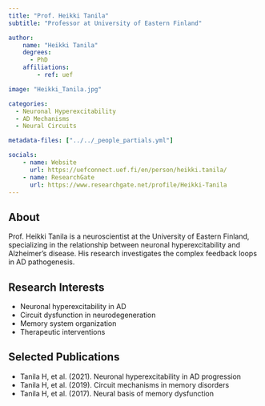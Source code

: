```yaml
---
title: "Prof. Heikki Tanila"
subtitle: "Professor at University of Eastern Finland"

author:
    name: "Heikki Tanila"
    degrees:
      - PhD
    affiliations:
        - ref: uef

image: "Heikki_Tanila.jpg"

categories:
  - Neuronal Hyperexcitability
  - AD Mechanisms
  - Neural Circuits

metadata-files: ["../../_people_partials.yml"]

socials:
    - name: Website
      url: https://uefconnect.uef.fi/en/person/heikki.tanila/
    - name: ResearchGate
      url: https://www.researchgate.net/profile/Heikki-Tanila
---
```


## About

Prof. Heikki Tanila is a neuroscientist at the University of Eastern Finland, specializing in the relationship between neuronal hyperexcitability and Alzheimer's disease. His research investigates the complex feedback loops in AD pathogenesis.

## Research Interests

- Neuronal hyperexcitability in AD
- Circuit dysfunction in neurodegeneration
- Memory system organization
- Therapeutic interventions

## Selected Publications

- Tanila H, et al. (2021). Neuronal hyperexcitability in AD progression
- Tanila H, et al. (2019). Circuit mechanisms in memory disorders
- Tanila H, et al. (2017). Neural basis of memory dysfunction 